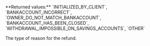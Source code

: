 <ParamField body="RefundReasonType" type="string">     
**Returned values:** `INITIALIZED_BY_CLIENT`, `BANKACCOUNT_INCORRECT`, `OWNER_DO_NOT_MATCH_BANKACCOUNT`, `BANKACCOUNT_HAS_BEEN_CLOSED`, `WITHDRAWAL_IMPOSSIBLE_ON_SAVINGS_ACCOUNTS`, `OTHER`

The type of reason for the refund. 
</ParamField>